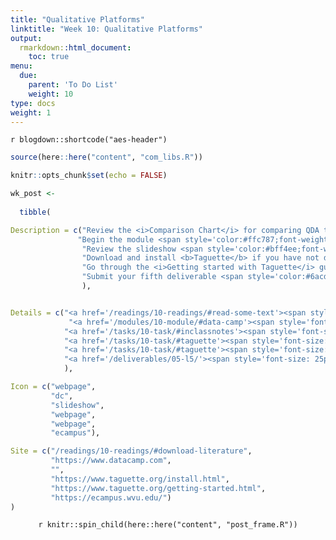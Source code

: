 ```yaml
---
title: "Qualitative Platforms"
linktitle: "Week 10: Qualitative Platforms"
output:
  rmarkdown::html_document:
    toc: true
menu:
  due:
    parent: 'To Do List'
    weight: 10
type: docs
weight: 1
---
```


`r blogdown::shortcode("aes-header")`

```r
source(here::here("content", "com_libs.R"))
```

```r
knitr::opts_chunk$set(echo = FALSE)
```

```r

wk_post <- 
  
  tibble(

Description = c("Review the <i>Comparison Chart</i> for comparing QDA tools at NYU Libraries",
               "Begin the module <span style='color:#ffc787;font-weight:bold'><i>Communicating with Data in the Tidyverse</i></span>",
                "Review the slideshow <span style='color:#bff4ee;font-weight:bold'>A Brief Overview of Qualitative Data Analysis</span> after class",
                "Download and install <b>Taguette</b> if you have not done so already",
                "Go through the <i>Getting started with Taguette</i> guide to get yourself a bit familiarized with the platform",
                "Submit your fifth deliverable <span style='color:#6acda5;font-weight:bold'>Refine the Draft</span>"
                ),


Details = c("<a href='/readings/10-readings/#read-some-text'><span style='font-size: 25px; color: #89cff0;'><i class='fas fa-info-circle'></i></span></a>",
             "<a href='/modules/10-module/#data-camp'><span style='font-size: 25px; color: #89cff0;'><i class='fas fa-info-circle'></i></span></a>",
            "<a href='/tasks/10-task/#inclassnotes'><span style='font-size: 25px; color: #89cff0;'><i class='fas fa-info-circle'></i></span></a>",
            "<a href='/tasks/10-task/#taguette'><span style='font-size: 25px; color: #89cff0;'><i class='fas fa-info-circle'></i></span></a>",
            "<a href='/tasks/10-task/#taguette'><span style='font-size: 25px; color: #89cff0;'><i class='fas fa-info-circle'></i></span></a>",
            "<a href='/deliverables/05-l5/'><span style='font-size: 25px; color: #89cff0;'><i class='fas fa-info-circle'></i></span></a>"
            ),

Icon = c("webpage",
         "dc",
         "slideshow",
         "webpage",
         "webpage",
         "ecampus"),

Site = c("/readings/10-readings/#download-literature",
         "https://www.datacamp.com",
         "",
         "https://www.taguette.org/install.html",
         "https://www.taguette.org/getting-started.html",
         "https://ecampus.wvu.edu/")
)
```

<center>
`r knitr::spin_child(here::here("content", "post_frame.R"))`
</center>

